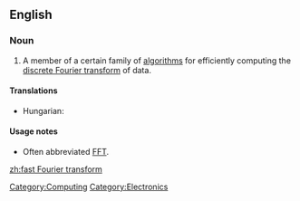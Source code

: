 ==English==

===Noun===
{{en-noun}}
{{wikipedia}}

# A member of a certain family of [[algorithm]]s for efficiently computing the [[discrete Fourier transform]] of data.

====Translations====
* Hungarian: {{t|hu|gyors Fourier-transzformáció}}

====Usage notes====
* Often abbreviated [[FFT]].

[[Category:Computing]]
[[Category:Electronics]]

[[zh:fast Fourier transform]]